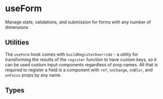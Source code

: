 
<Meta title="useForm" />

# useForm

Manage state, validations, and submission for forms with any number of dimensions

## Utilities

The `useForm` hook comes with `buildRegisterOverride` - a utility for transforming the results of the `register` function to have custom keys, so it can be used custom input components regardless of prop names.
All that is required to register a field is a component with `ref`, `onChange`, `onBlur`, and `onFocus` props by any name.

## Types

<Source language="ts" code={HOOK_TYPES} />

<Source language="ts" code={PUBLIC_TYPES} />
